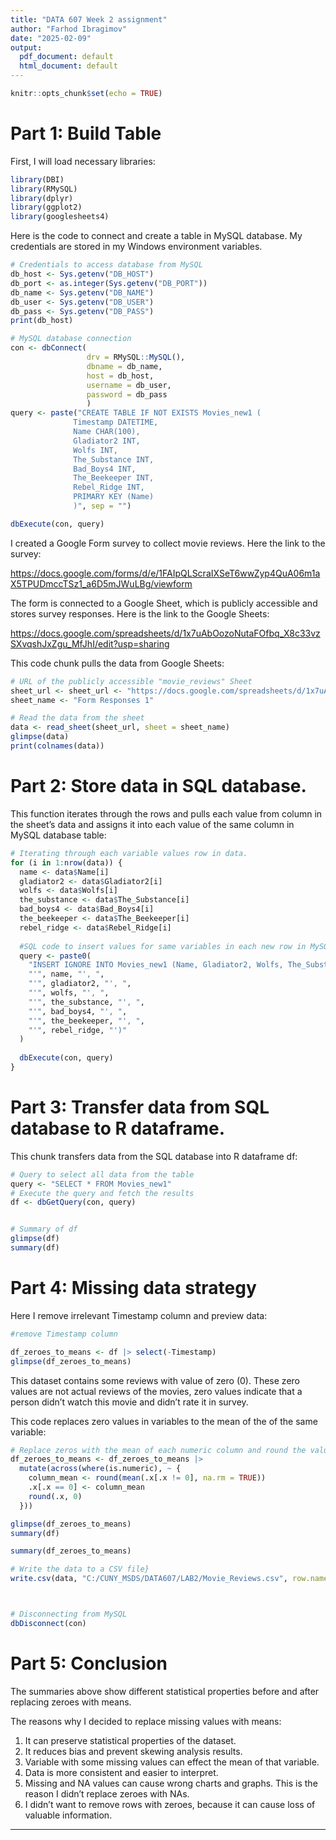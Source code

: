 ---
title: "DATA 607 Week 2 assignment"
author: "Farhod Ibragimov"
date: "2025-02-09"
output:
  pdf_document: default
  html_document: default
---

```{r setup, include=FALSE}
knitr::opts_chunk$set(echo = TRUE)
```

# Part 1: Build Table

First, I will load necessary libraries:


```{r librarires, message=FALSE, warning=FALSE}
library(DBI)
library(RMySQL)
library(dplyr)
library(ggplot2)
library(googlesheets4)
```


Here is the code to connect and create a table in MySQL database. My credentials are stored in my Windows environment variables.


```{r connect-to-MySQL}
# Credentials to access database from MySQL
db_host <- Sys.getenv("DB_HOST")
db_port <- as.integer(Sys.getenv("DB_PORT"))
db_name <- Sys.getenv("DB_NAME")
db_user <- Sys.getenv("DB_USER")
db_pass <- Sys.getenv("DB_PASS")
print(db_host)

# MySQL database connection
con <- dbConnect(
                 drv = RMySQL::MySQL(), 
                 dbname = db_name, 
                 host = db_host,
                 username = db_user,
                 password = db_pass
                 )
query <- paste("CREATE TABLE IF NOT EXISTS Movies_new1 (
              Timestamp DATETIME,
              Name CHAR(100),
              Gladiator2 INT,
              Wolfs INT,
              The_Substance INT,
              Bad_Boys4 INT,
              The_Beekeeper INT,
              Rebel_Ridge INT,
              PRIMARY KEY (Name)
              )", sep = "")

dbExecute(con, query)
```

I created a Google Form survey to collect movie reviews. Here the link to the survey:

<https://docs.google.com/forms/d/e/1FAIpQLScraIXSeT6wwZyp4QuA06m1aX5TPUDmccTSz1_a6D5mJWuLBg/viewform>

The form is connected to a Google Sheet, which is publicly accessible and stores survey responses. Here is the link to the Google Sheets:

<https://docs.google.com/spreadsheets/d/1x7uAbOozoNutaFOfbq_X8c33vzSXvqshJxZgu_MfJhI/edit?usp=sharing>

This code chunk pulls the data from Google Sheets:


```{r googlesheets, echo=TRUE, message=FALSE, warning=FALSE}

# URL of the publicly accessible "movie_reviews" Sheet
sheet_url <- sheet_url <- "https://docs.google.com/spreadsheets/d/1x7uAbOozoNutaFOfbq_X8c33vzSXvqshJxZgu_MfJhI/edit?usp=sharing"
sheet_name <- "Form Responses 1"

# Read the data from the sheet
data <- read_sheet(sheet_url, sheet = sheet_name)
glimpse(data)
print(colnames(data)) 
```

# Part 2: Store data in SQL database.

This function iterates through the rows and pulls each value from column in the sheet's data and assigns it into each value of the same column in MySQL database table:


```{r insert-data-into-SQL}

# Iterating through each variable values row in data.
for (i in 1:nrow(data)) {
  name <- data$Name[i]
  gladiator2 <- data$Gladiator2[i]
  wolfs <- data$Wolfs[i]
  the_substance <- data$The_Substance[i]
  bad_boys4 <- data$Bad_Boys4[i]
  the_beekeeper <- data$The_Beekeeper[i]
  rebel_ridge <- data$Rebel_Ridge[i]
  
  #SQL code to insert values for same variables in each new row in MySQL database
  query <- paste0(
    "INSERT IGNORE INTO Movies_new1 (Name, Gladiator2, Wolfs, The_Substance, Bad_Boys4, The_Beekeeper, Rebel_Ridge) VALUES (",
    "'", name, "', ",
    "'", gladiator2, "', ",
    "'", wolfs, "', ",
    "'", the_substance, "', ",
    "'", bad_boys4, "', ",
    "'", the_beekeeper, "', ",
    "'", rebel_ridge, "')"
  )
  
  dbExecute(con, query)
}
```



# Part 3: Transfer data from SQL database to R dataframe.

This chunk transfers data from the SQL database into R dataframe df:


```{r transfer-data-from-SQL-to-R}

# Query to select all data from the table
query <- "SELECT * FROM Movies_new1"
# Execute the query and fetch the results
df <- dbGetQuery(con, query)


# Summary of df
glimpse(df)
summary(df)
```


# Part 4: Missing data strategy

Here I remove irrelevant Timestamp column and preview data:


```{r remove-Timestamp-column}
#remove Timestamp column

df_zeroes_to_means <- df |> select(-Timestamp)
glimpse(df_zeroes_to_means)

```


This dataset contains some reviews with value of zero (0). These zero values are not actual reviews of the movies, zero values indicate that a person didn't watch this movie and didn't rate it in survey.

This code replaces zero values in variables to the mean of the of the same variable:


```{r replace-zeroes-with-means}
# Replace zeros with the mean of each numeric column and round the values
df_zeroes_to_means <- df_zeroes_to_means |>
  mutate(across(where(is.numeric), ~ {
    column_mean <- round(mean(.x[.x != 0], na.rm = TRUE))
    .x[.x == 0] <- column_mean
    round(.x, 0)
  }))

glimpse(df_zeroes_to_means)
summary(df)
```

```{r summary-of-data}
summary(df_zeroes_to_means)
```

```{r save-data-to-CSV}
# Write the data to a CSV file}
write.csv(data, "C:/CUNY_MSDS/DATA607/LAB2/Movie_Reviews.csv", row.names = FALSE)



# Disconnecting from MySQL
dbDisconnect(con)
```

# Part 5: Conclusion
The summaries above show different statistical properties before and after replacing zeroes with means.


The reasons why I decided to replace missing values with means:

1.  It can preserve statistical properties of the dataset.
2.  It reduces bias and prevent skewing analysis results.
3.  Variable with some missing values can effect the mean of that variable.
4.  Data is more consistent and easier to interpret.
5.  Missing and NA values can cause wrong charts and graphs. This is the reason I didn't replace zeroes with NAs.
6.  I didn't want to remove rows with zeroes, because it can cause loss of valuable information.

* * *
